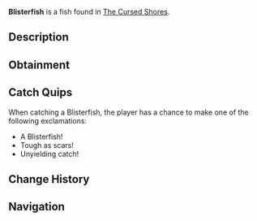 {{FishInfobox
|image          = Blisterfish.png
|rarity         = Common
|sea            = Second Sea
|location       = [[The Cursed Shores]]
|sublocation    = 
|sources        = Fishing Rod
|radar_location = 
|prog_speed     = -25
|xp             = 90
|weather        = Rain
|time           = Night
|season         = Autumn
|bait           = Worm
|base_weight    = 2
|base_value     = 100
|weight_range   = 1.2
|base_chance    = 120
|base_resil     = 15
}}
'''Blisterfish''' is a {{Rarity|Common}} fish found in [[The Cursed Shores]].

== Description ==
{{Description|A relentless survivor that thrives where others falter.|Bestiary Entry}}

== Obtainment ==
{{Description|It lurks where the waters grow bitter.|Bestiary Hint}}
{{Fish Availability|
The Cursed Shores
|top_rods      = 
Free Spirit Rod\343182.66\385162.99;
Leviathan's Fang Rod\268257.98\273018.67;
Trident Rod\259844.05\253298.26;
Azure Of Lagoon\231946.61\233132.77;
Egg Rod\200946.95\217261.3;
Training Rod\149135.8\180670.6;
Flimsy Rod\135062.1\167347.83;
Resourceful Rod\191082.22\209796.97;
Blazebringer Rod\199583.67\223998.04;
Verdant Shear Rod\193489.87\212900.07;
No-Life Rod\178772.15\168156.54;
Ethereal Prism Rod\160026.43\173332.69;
Seraphic Rod\158773.85\176395.49;
Rod Of The Forgotten Fang\148612.29\163921.32;
Rod Of The Exalted One\148477.29\168001.85;
Challenger's Rod\145578.91\149531.24;
Rod Of The Depths\140890.8\151490.5;
Depthseeker Rod\137605.89\138716.81;
Volcanic Rod\135052.17\135742.81;
Zeus Rod\134143.93\134829.92;
Avalanche Rod\134018.7\135351.9;
Steady Rod\132111.43\131069.84
|recommended   = Free Spirit Rod
}}

== Catch Quips ==
When catching a Blisterfish, the player has a chance to make one of the following exclamations:
* A Blisterfish!
* Tough as scars!
* Unyielding catch!

== Change History ==
{{Change History|{{subst:Current Version}}}}

== Navigation ==
{{Fish Navbox|The Cursed Shores}}